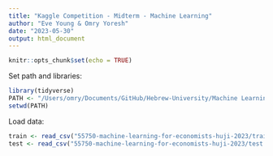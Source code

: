 ```yaml
---
title: "Kaggle Competition - Midterm - Machine Learning"
author: "Eve Young & Omry Yoresh"
date: "2023-05-30"
output: html_document
---
```


```r
knitr::opts_chunk$set(echo = TRUE)
```

Set path and libraries: 
```r
library(tidyverse)
PATH <- "/Users/omry/Documents/GitHub/Hebrew-University/Machine Learning (F23)"
setwd(PATH)
```

Load data:
```r
train <- read_csv("55750-machine-learning-for-economists-huji-2023/train.csv")
test <- read_csv("55750-machine-learning-for-economists-huji-2023/test.csv")
```

